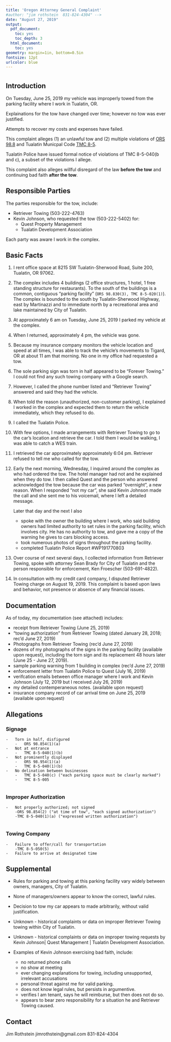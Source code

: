 ```yaml
---
title: 'Oregon Attorney General Complaint'
#author: "jim rothstein  831-824-4304" -->
date: "August 27, 2019"
output:
  pdf_document:
    toc: yes
    toc_depth: 3
  html_document:
    toc: yes
geometry: margin=1in, bottom=0.5in
fontsize: 12pt
urlcolor: blue
---
```

<!-- file_name: "2019_06_25_Tow_Complaint.md" --> 
# 
## Introduction

On Tuesday, June 25, 2019 my vehicle was improperly towed from the parking
facility where I work in Tualatin, OR.

Explainations for the tow have changed over time; however no tow was ever justified.

Attempts to recover my costs and expenses have failed.

This complaint alleges (1) an unlawful tow and (2) multiple violations of [ORS
98.8](https://www.oregonlaws.org/ors/98.805) and Tualatin Municpal Code [TMC 8-5](https://library.municode.com/or/tualatin/codes/city_charter_and_municipal_code_?nodeId=TUALATIN_MUNICIPAL_CODE_TIT8VEPA_CH8-05TOPRPR).  

Tualatin Police have issued formal notice of violations of TMC 8-5-040(b and c), a
subset of the violations I allege.

This complaint also alleges willful disregard of the law **before the
tow** and continuing bad faith **after the tow**.

##  Responsible Parties

The parties responsible for the  tow, include:

*	Retriever Towing (503-222-4763)
*	Kevin Johnson, who requested the tow (503-222-5402) for:
	*	Quest Property Management
	*	Tualatin Development Association	

Each party was aware I work in the complex.


## Basic Facts

(@)	I rent office space at 8215 SW Tualatin-Sherwood Road, Suite 200, Tualatin,
OR 97062.

(@)	The complex includes 4 buildings (2 office structures, 1 hotel, 1 free
   standing structure for restaurants).   To the south of the buildings is
   a common, contiguous "parking facility" (`ORS 98.830(3), TMC 8-5-020(1)`).
   The complex is bounded to the south by Tualatin-Sherwood Highway, east by
   Martinazzi and to immediate north by a recreational area and lake maintained
   by City of Tualatin.
   	
(@) At approximately 6 am on Tuesday, June 25, 2019 I parked my vehicle at the
   complex.

(@)	When I returned, approximately 4 pm, the vehicle was gone.

(@)	Because my insurance company monitors the vehicle location and speed at all
   times,  I was able to track the vehicle's movements to Tigard, OR 
   at about 11 am that morning.    No one in my office had requested a tow.

(@)	 The sole parking sign was torn in half appeared to be "Forever Towing." 	I
   could not find any such towing company with a Google search.   

(@)	However, I called the phone number listed and "Retriever Towing" answered
   and said they had the vehicle.

(@) When told the reason (unauthorized, non-customer parking), I explained I
worked in the complex and expected them to return the vehicle immediately, which
they refused to do.

(@) I called the Tualatin Police.

(@)	With few options, I made arrangements with Retriever Towing to go to the
car's location and retrieve the car.   I told them I would be walking, I was
able to catch a WES train.

(@)	 I retrieved the car approximately approximately 6:04 pm.   Retriever
	 refused to tell me who called for the tow.

(@)	  Early the next morning, Wednesday,  I inquired around the complex as who
had ordered the tow.  The hotel manager had not and he explained when they do
tow.  I then called Quest and the person who answered acknowledged the tow
because the car was parked "overnight", a new reason.   When I responded "not my
car", she said Kevin Johnson made the call and she sent me to his voicemail,
where I left a detailed message.

	 Later that day and the next I also
	-	spoke with the owner the building where I work, who said building owners had
	limited authority to set rules in the parking facility, which involves city. He
	has no authority to tow, and gave me a copy of the warning he gives to cars
	blocking access.
	-	took numerous photos of signs throughout the parking facility.
	-	completed Tualatin Police Report #WP191770803
(@)	Over course of next several days, I collected information from Retriever
Towing, spoke with attorney Sean Brady for City of Tualatin and the person
responsible for enforcement, Ken Froescher (503-691-4822).

(@)  In consultation with my credit card company, I disputed Retriever Towing charge on August 19, 2019.  This complaint is based upon laws and behavior, not presence or absence of any financial issues.

## Documentation

As of today, my documentation (see attached) includes:

-  receipt from Retriever Towing (June 25, 2019)
*  "towing authorization" from Retriever Towing (dated January 28, 2018; rec'd June 27, 2019)
*  Photographs from Retriever Towing (rec'd June 27, 2019)
*  dozens of my photographs of the signs in the parking facility (available upon request), including
		the torn sign and its replacement 48 hours later (June 25 - June 27, 2019).
-	sample parking warning from 1 building in complex (rec'd June 27, 2019)
-	enforcement letter from Tualatin Police to Quest (July 16,  2019)
-	verifcation emails between office manager where I work and Kevin Johnson (July 12, 2019 but I received July 26, 2019)
- 	my detailed contemperaneous notes. (available upon request)
-   insurance company record of car arrival time on June 25, 2019 (available upon request)

##	Allegations
### Signage
	-	Torn in half, disfigured
		-	ORS 98.854(1)(a)
	-	Not at entrance
		-	TMC 8-5-040(1)(b)
	-	Not prominently displayed
		-	ORS 98.954(1)(a)
		-	TMC 8-5-040(1)(b)
	-	No delination between businesses
		-	TMC 8-5-040(c) ("each parking space must be clearly marked")
		-	TMC 8-5-005
		
### Improper Authorization
	-	Not properly authorized; not signed
		-ORS 98.854(2) ("at time of tow", "each signed authorization")
		-TMC 8-5-040(1)(a) ("expressed written authorization")
		
	
### Towing Company
	-	Failure to offer/call for transportation
		-TMC 8-5-050(5)
	-	Failure to arrive at designated time


## Supplemental
<!-- to reset list -->

-	Rules for parking and towing at this parking facility vary widely between owners, managers, City of Tualatin.

-	None  of managers/owners appear to know the correct, lawful rules.

-	Decision to tow my car appears to made arbitrarily, without valid
justification.

-	Unknown - historical complaints or data on improper Retriever Towing
towing within City of Tualatin.

-	Unknown - historical complaints or data on improper towing requests by Kevin
		Johnson| Quest Management | Tualatin Development Association.
		
-	Examples of Kevin Johnson exercising bad faith, include:

	-	no returned phone calls
	-	no show at meeting
	-	ever changing explanations for towing, including unsupported, irrelevant
	accusations
	-	personal threat against me for valid parking.
	-	does not know legal rules, but persists in argumentive.
	-	verifies I am tenant, says he will reimburse, but then does not do so.
	-	appears to bear zero responsibility for a situation he and Retriever Towing caused.

## Contact

Jim Rothstein
jimrothstein@gmail.com
831-824-4304